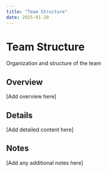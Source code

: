 ```yaml
---
title: "Team Structure"
date: 2025-01-20
---
```


# Team Structure

Organization and structure of the team

## Overview

[Add overview here]

## Details

[Add detailed content here]

## Notes

[Add any additional notes here]
